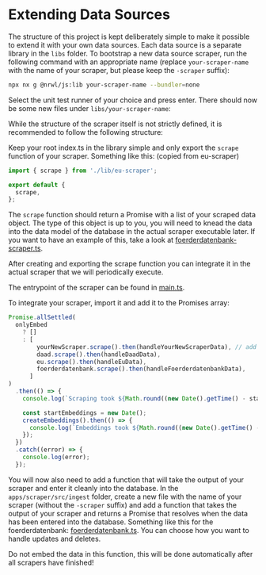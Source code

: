 
# Extending Data Sources

The structure of this project is kept deliberately simple to make it possible to extend it with your own data sources. Each data source is a separate library in the `libs` folder. To bootstrap a new data source scraper, run the following command with an appropriate name (replace `your-scraper-name` with the name of your scraper, but please keep the `-scraper` suffix):

```bash
npx nx g @nrwl/js:lib your-scraper-name --bundler=none
```

Select the unit test runner of your choice and press enter. There should now be some new files under `libs/your-scraper-name`:

While the structure of the scraper itself is not strictly defined, it is recommended to follow the following structure:

Keep your root index.ts in the library simple and only export the `scrape` function of your scraper. Something like this: (copied from eu-scraper)

```typescript
import { scrape } from './lib/eu-scraper';

export default {
  scrape,
};
```

The `scrape` function should return a Promise with a list of your scraped data object. The type of this object is up to you, you will need to knead the data into the data model of the database in the actual scraper executable later. If you want to have an example of this, take a look at [foerderdatenbank-scraper.ts](https://github.com/Code42Cate/funding/blob/main/libs/foerderdatenbank-scraper/src/lib/foerderdatenbank-scraper.ts).

After creating and exporting the scrape function you can integrate it in the actual scraper that we will periodically execute.

The entrypoint of the scraper can be found in [main.ts](https://github.com/Code42Cate/funding/blob/main/apps/scraper/src/main.ts).

To integrate your scraper, import it and add it to the Promises array:

```typescript
Promise.allSettled(
  onlyEmbed
    ? []
    : [
        yourNewScraper.scrape().then(handleYourNewScraperData), // add this line with your new scraper!
        daad.scrape().then(handleDaadData),
        eu.scrape().then(handleEuData),
        foerderdatenbank.scrape().then(handleFoerderdatenbankData),
      ]
)
  .then(() => {
    console.log(`Scraping took ${Math.round((new Date().getTime() - start.getTime()) / 1000)} seconds`);

    const startEmbeddings = new Date();
    createEmbeddings().then(() => {
      console.log(`Embeddings took ${Math.round((new Date().getTime() - startEmbeddings.getTime()) / 1000)} seconds`);
    });
  })
  .catch((error) => {
    console.log(error);
  });
```

You will now also need to add a function that will take the output of your scraper and enter it cleanly into the database. In the `apps/scraper/src/ingest` folder, create a new file with the name of your scraper (without the `-scraper` suffix) and add a function that takes the output of your scraper and returns a Promise that resolves when the data has been entered into the database. Something like this for the foerderdatenbank: [foerderdatenbank.ts](https://github.com/Code42Cate/funding/blob/main/apps/scraper/src/ingest/foerderdatenbank.ts). You can choose how you want to handle updates and deletes.

<Callout type="warning" emoji="⚠️">
  Do not embed the data in this function, this will be done automatically after all scrapers have finished!
</Callout>
